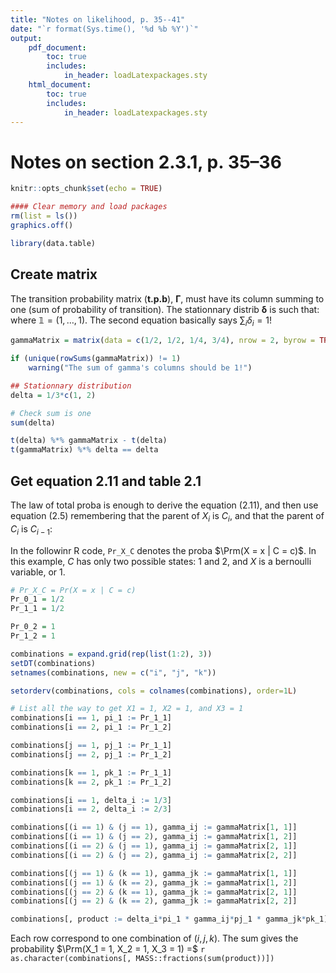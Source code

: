 ```yaml
---
title: "Notes on likelihood, p. 35--41"
date: "`r format(Sys.time(), '%d %b %Y')`"
output:
    pdf_document:
        toc: true
        includes:
            in_header: loadLatexpackages.sty
    html_document:
        toc: true
        includes:
            in_header: loadLatexpackages.sty
---
```


# Notes on section 2.3.1, p. 35--36
```r
knitr::opts_chunk$set(echo = TRUE)

#### Clear memory and load packages
rm(list = ls())
graphics.off()

library(data.table)
```

## Create matrix
The transition probability matrix (**t.p.b**), $\bm \Gamma$, must have its column summing to one (sum of probability of transition). The stationnary distrib $\bm \delta$ is such that:
\begin{equation}
	\begin{aligned}
		\bm \delta \bm \Gamma &= \bm \delta \\
		\bm \delta \mathds{1} &= 1
	\end{aligned}
\end{equation}
where $\mathds{1} = (1, \dots, 1)$. The second equation basically says $\sum_i \delta_i = 1$!

```r
gammaMatrix = matrix(data = c(1/2, 1/2, 1/4, 3/4), nrow = 2, byrow = TRUE)

if (unique(rowSums(gammaMatrix)) != 1)
	warning("The sum of gamma's columns should be 1!")

## Stationnary distribution
delta = 1/3*c(1, 2)

# Check sum is one
sum(delta)

t(delta) %*% gammaMatrix - t(delta)
t(gammaMatrix) %*% delta == delta
```

## Get equation 2.11 and table 2.1
The law of total proba is enough to derive the equation (2.11), and then use equation (2.5) remembering that the parent of $X_i$ is $C_i$, and that the parent of $C_i$ is $C_{i-1}$:
\begin{align*}
	\Prm(X_1 = 1, X_2 = 1, X_3 = 1) &= \sum_i \sum_j \sum_k \Prm(X_1 = 1, X_2 = 1, X_3 = 1, C_1 = i, C_2 = j, C_3 = k) \\
		&= \sum_i \sum_j \sum_k \Prm(C_1 = i) \Prm(X_1 = 1 | C_1 = i) \times \\
		& \qquad \qquad \Prm(C_2 = j | C_1 = i) \Prm(X_2 = 1 | C_2 = j) \times \\
		& \qquad \qquad \Prm(X_3 = 1 | C_3 = k) \Prm(C_3 = k| C_2 = j) \\
		&= \sum_i \sum_j \sum_k \delta_i p_i(1) \gamma_{ij} p_j(1) \gamma_{jk} p_k(1)
\end{align*}

In the followinr R code, `Pr_X_C` denotes the proba $\Prm(X = x | C = c)$. In this example, $C$ has only two possible states: 1 and 2, and $X$ is a bernoulli variable, \ie 0 or 1.
```r
# Pr_X_C = Pr(X = x | C = c)
Pr_0_1 = 1/2
Pr_1_1 = 1/2

Pr_0_2 = 1
Pr_1_2 = 1

combinations = expand.grid(rep(list(1:2), 3))
setDT(combinations)
setnames(combinations, new = c("i", "j", "k"))

setorderv(combinations, cols = colnames(combinations), order=1L)

# List all the way to get X1 = 1, X2 = 1, and X3 = 1
combinations[i == 1, pi_1 := Pr_1_1]
combinations[i == 2, pi_1 := Pr_1_2]

combinations[j == 1, pj_1 := Pr_1_1]
combinations[j == 2, pj_1 := Pr_1_2]

combinations[k == 1, pk_1 := Pr_1_1]
combinations[k == 2, pk_1 := Pr_1_2]

combinations[i == 1, delta_i := 1/3]
combinations[i == 2, delta_i := 2/3]

combinations[(i == 1) & (j == 1), gamma_ij := gammaMatrix[1, 1]]
combinations[(i == 1) & (j == 2), gamma_ij := gammaMatrix[1, 2]]
combinations[(i == 2) & (j == 1), gamma_ij := gammaMatrix[2, 1]]
combinations[(i == 2) & (j == 2), gamma_ij := gammaMatrix[2, 2]]

combinations[(j == 1) & (k == 1), gamma_jk := gammaMatrix[1, 1]]
combinations[(j == 1) & (k == 2), gamma_jk := gammaMatrix[1, 2]]
combinations[(j == 2) & (k == 1), gamma_jk := gammaMatrix[2, 1]]
combinations[(j == 2) & (k == 2), gamma_jk := gammaMatrix[2, 2]]

combinations[, product := delta_i*pi_1 * gamma_ij*pj_1 * gamma_jk*pk_1]
```
Each row correspond to one combination of $(i, j, k)$. The sum gives the probability $\Prm(X_1 = 1, X_2 = 1, X_3 = 1) =$ `r as.character(combinations[, MASS::fractions(sum(product))])`


